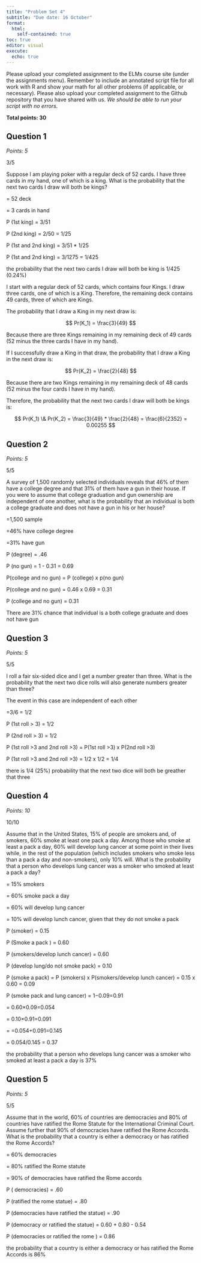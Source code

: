 ```yaml
---
title: "Problem Set 4"
subtitle: "Due date: 16 October"
format: 
  html:
    self-contained: true
toc: true
editor: visual
execute: 
  echo: true
---
```


Please upload your completed assignment to the ELMs course site (under the assignments menu). Remember to include an annotated script file for all work with R and show your math for all other problems (if applicable, or necessary). Please also upload your completed assignment to the Github repository that you have shared with us. *We should be able to run your script with no errors.*

**Total points: 30**

## Question 1

*Points: 5*

::: {.callout-tip title="HG comments"}
3/5
:::

Suppose I am playing poker with a regular deck of 52 cards. I have three cards in my hand, one of which is a king. What is the probability that the next two cards I draw will both be kings?

= 52 deck

= 3 cards in hand

P (1st king) = 3/51

P (2nd king) = 2/50 = 1/25

P (1st and 2nd king) = 3/51 \* 1/25

P (1st and 2nd king) = 3/1275 = 1/425

the probability that the next two cards I draw will both be king is 1/425 (0.24%)

::: {.callout-tip title="HG comments"}
I start with a regular deck of 52 cards, which contains four Kings. I draw three cards, one of which is a King. Therefore, the remaining deck contains 49 cards, three of which are Kings.

The probability that I draw a King in my next draw is:

$$
Pr(K_1) = \frac{3}{49}
$$

Because there are three Kings remaining in my remaining deck of 49 cards (52 minus the three cards I have in my hand).

If I successfully draw a King in that draw, the probability that I draw a King in the next draw is:

$$
Pr(K_2) = \frac{2}{48}
$$

Because there are two Kings remaining in my remaining deck of 48 cards (52 minus the four cards I have in my hand).

Therefore, the probability that the next two cards I draw will both be kings is:

$$
Pr(K_1) \& Pr(K_2) = \frac{3}{49} * \frac{2}{48} = \frac{6}{2352} = 0.00255
$$
:::

## Question 2

*Points: 5*

::: {.callout-tip title="HG comments"}
5/5
:::

A survey of 1,500 randomly selected individuals reveals that 46% of them have a college degree and that 31% of them have a gun in their house. If you were to assume that college graduation and gun ownership are independent of one another, what is the probability that an individual is both a college graduate and does not have a gun in his or her house?

=1,500 sample

=46% have college degree

=31% have gun

P (degree) = .46

P (no gun) = 1 - 0.31 = 0.69

P(college and no gun) = P (college) x p(no gun)

P(college and no gun) = 0.46 x 0.69 = 0.31

P (college and no gun) = 0.31

There are 31% chance that individual is a both college graduate and does not have gun

## Question 3

*Points: 5*

::: {.callout-tip title="HG comments"}
5/5
:::

I roll a fair six-sided dice and I get a number greater than three. What is the probability that the next two dice rolls will also generate numbers greater than three?

The event in this case are independent of each other

=3/6 = 1/2

P (1st roll \> 3) = 1/2

P (2nd roll \> 3) = 1/2

P (1st roll \>3 and 2nd roll \>3) = P(1st roll \>3) x P(2nd roll \>3)

P (1st roll \>3 and 2nd roll \>3) = 1/2 x 1/2 = 1/4

there is 1/4 (25%) probability that the next two dice will both be greather that three

## Question 4

*Points: 10*

::: {.callout-tip title="HG comments"}
10/10
:::

Assume that in the United States, 15% of people are smokers and, of smokers, 60% smoke at least one pack a day. Among those who smoke at least a pack a day, 60% will develop lung cancer at some point in their lives while, in the rest of the population (which includes smokers who smoke less than a pack a day and non-smokers), only 10% will. What is the probability that a person who develops lung cancer was a smoker who smoked at least a pack a day?

= 15% smokers

= 60% smoke pack a day

= 60% will develop lung cancer

= 10% will develop lunch cancer, given that they do not smoke a pack

P (smoker) = 0.15

P (Smoke a pack ) = 0.60

P (smokers/develop lunch cancer) = 0.60

P (develop lung/do not smoke pack) = 0.10

P (smoke a pack) = P (smokers) x P(smokers/develop lunch cancer) = 0.15 x 0.60 = 0.09

P (smoke pack and lung cancer) = 1−0.09=0.91

= 0.60×0.09=0.054

= 0.10×0.91=0.091

= =0.054+0.091=0.145

= 0.054/0.145 = 0.37

the probability that a person who develops lung cancer was a smoker who smoked at least a pack a day is 37%

## Question 5

*Points: 5*

::: {.callout-tip title="HG comments"}
5/5
:::

Assume that in the world, 60% of countries are democracies and 80% of countries have ratified the Rome Statute for the International Criminal Court. Assume further that 90% of democracies have ratified the Rome Accords. What is the probability that a country is either a democracy or has ratified the Rome Accords?

= 60% democracies

= 80% ratified the Rome statute

= 90% of democracies have ratified the Rome accords

P ( democracies) = .60

P (ratified the rome statue) = .80

P (democracies have ratified the statue) = .90

P (democracy or ratified the statue) = 0.60 + 0.80 - 0.54

P (democracies or ratified the rome ) = 0.86

the probability that a country is either a democracy or has ratified the Rome Accords is 86%
